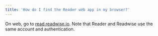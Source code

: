 ```yaml
---
title: 'How do I find the Reader web app in my browser?'
---
```

On web, go to [read.readwise.io](https://read.readwise.io/). Note that Reader and Readwise use the same account and authentication.
